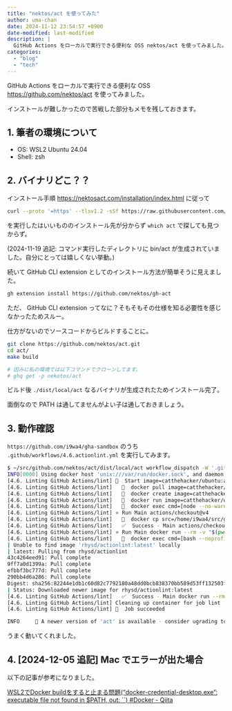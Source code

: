 ```yaml
---
title: "nektos/act を使ってみた"
author: uma-chan
date: 2024-11-12 23:54:57 +0900
date-modified: last-modified
description: |
  GitHub Actions をローカルで実行できる便利な OSS nektos/act を使ってみました。
categories:
  - "blog"
  - "tech"
---
```


GitHub Actions をローカルで実行できる便利な OSS <https://github.com/nektos/act> を使ってみました。

インストールが難しかったので苦戦した部分もメモを残しておきます。

## 1. 筆者の環境について

- OS: WSL2 Ubuntu 24.04
- Shell: zsh

## 2. バイナリどこ？？

インストール手順 <https://nektosact.com/installation/index.html> に従って

```.sh
curl --proto '=https' --tlsv1.2 -sSf https://raw.githubusercontent.com/nektos/act/master/install.sh | sudo bash
```

を実行したはいいもののインストール先が分からず `which act` で探しても見つからず。

(2024-11-19 追記: コマンド実行したディレクトリに bin/act が生成されていました。自分にとっては嬉しくない挙動。)

続いて GitHub CLI extension としてのインストール方法が簡単そうに見えました。

```.sh
gh extension install https://github.com/nektos/gh-act
```

ただ、 GitHub CLI extension ってなに？そもそもその仕様を知る必要性を感じなかったためスルー。

仕方がないのでソースコードからビルドすることに。

```.sh
git clone https://github.com/nektos/act.git
cd act/
make build

# 因みに私の環境では以下コマンドでクローンしてます。
# ghq get -p nekotos/act
```

ビルド後 `./dist/local/act` なるバイナリが生成されたためインストール完了。

面倒なので PATH は通してませんがよい子は通しておきましょう。

## 3. 動作確認

`https://github.com/i9wa4/gha-sandbox` のうち `.github/workflows/4.6.actionlint.yml` を実行してみます。

```.sh
$ ~/src/github.com/nektos/act/dist/local/act workflow_dispatch -W '.github/workflows/4.6.actionlint.yml'
INFO[0000] Using docker host 'unix:///var/run/docker.sock', and daemon socket 'unix:///var/run/docker.sock'
[4.6. Linting GitHub Actions/lint] 🚀  Start image=catthehacker/ubuntu:act-latest
[4.6. Linting GitHub Actions/lint]   🐳  docker pull image=catthehacker/ubuntu:act-latest platform= username= forcePull=true
[4.6. Linting GitHub Actions/lint]   🐳  docker create image=catthehacker/ubuntu:act-latest platform= entrypoint=["tail" "-f" "/dev/null"] cmd=[] network="host"
[4.6. Linting GitHub Actions/lint]   🐳  docker run image=catthehacker/ubuntu:act-latest platform= entrypoint=["tail" "-f" "/dev/null"] cmd=[] network="host"
[4.6. Linting GitHub Actions/lint]   🐳  docker exec cmd=[node --no-warnings -e console.log(process.execPath)] user= workdir=
[4.6. Linting GitHub Actions/lint] ⭐ Run Main actions/checkout@v4
[4.6. Linting GitHub Actions/lint]   🐳  docker cp src=/home/i9wa4/src/github.com/i9wa4/gha-sandbox/. dst=/home/i9wa4/src/github.com/i9wa4/gha-sandbox
[4.6. Linting GitHub Actions/lint]   ✅  Success - Main actions/checkout@v4
[4.6. Linting GitHub Actions/lint] ⭐ Run Main docker run --rm -v "$(pwd):$(pwd)" -w "$(pwd)" rhysd/actionlint:latest
[4.6. Linting GitHub Actions/lint]   🐳  docker exec cmd=[bash --noprofile --norc -e -o pipefail /var/run/act/workflow/1.sh] user= workdir=
| Unable to find image 'rhysd/actionlint:latest' locally
| latest: Pulling from rhysd/actionlint
43c4264eed91: Pull complete
9ff7a0d1399a: Pull complete
efbbf3bc777d: Pull complete
290bb4d6a286: Pull complete
Digest: sha256:82244e1db1c60d82c7792180a48dd0bcb838370bb589d53ff132503fc9485868
| Status: Downloaded newer image for rhysd/actionlint:latest
[4.6. Linting GitHub Actions/lint]   ✅  Success - Main docker run --rm -v "$(pwd):$(pwd)" -w "$(pwd)" rhysd/actionlint:latest
[4.6. Linting GitHub Actions/lint] Cleaning up container for job lint
[4.6. Linting GitHub Actions/lint] 🏁  Job succeeded

INFO    ️ 📣 A newer version of 'act' is available - consider ugrading to 0.2.69.
```

うまく動いてくれました。

## 4. [2024-12-05 追記] Mac でエラーが出た場合

以下の記事が参考になりました。

[WSL2でDocker buildをすると止まる問題("docker-credential-desktop.exe": executable file not found in $PATH, out: ``) #Docker - Qiita](https://qiita.com/rasuk/items/a36b29b8c79d02fc551a)
